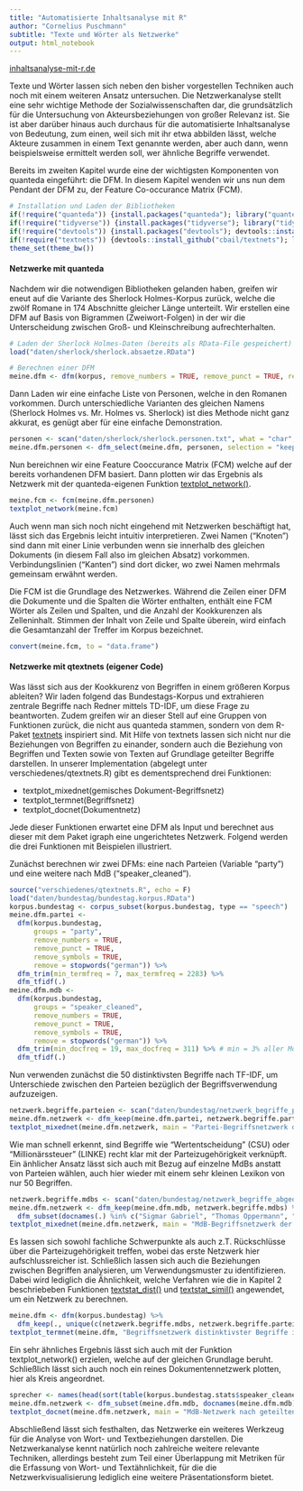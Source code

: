 ```yaml
---
title: "Automatisierte Inhaltsanalyse mit R"
author: "Cornelius Puschmann"
subtitle: "Texte und Wörter als Netzwerke"
output: html_notebook
---
```


<!---
* Begriffs-Netzwerk MdBs mit Partei als Farbe
-->

[inhaltsanalyse-mit-r.de](http://inhaltsanalyse-mit-r.de/)

Texte und Wörter lassen sich neben den bisher vorgestellen Techniken auch noch mit einem weiteren Ansatz untersuchen. Die Netzwerkanalyse stellt eine sehr wichtige Methode der Sozialwissenschaften dar, die grundsätzlich für die Untersuchung von Akteursbeziehungen von großer Relevanz ist. Sie ist aber darüber hinaus auch durchaus für die automatisierte Inhaltsanalyse von Bedeutung, zum einen, weil sich mit ihr etwa abbilden lässt, welche Akteure zusammen in einem Text genannte werden, aber auch dann, wenn beispielsweise ermittelt werden soll, wer ähnliche Begriffe verwendet.

Bereits im zweiten Kapitel wurde eine der wichtigsten Komponenten von quanteda eingeführt: die DFM. In diesem Kapitel wenden wir uns nun dem Pendant der DFM zu, der Feature Co-occurance Matrix (FCM).

```r
# Installation und Laden der Bibliotheken
if(!require("quanteda")) {install.packages("quanteda"); library("quanteda")}
if(!require("tidyverse")) {install.packages("tidyverse"); library("tidyverse")}
if(!require("devtools")) {install.packages("devtools"); devtools::install_github("cbail/textnets")}
if(!require("textnets")) {devtools::install_github("cbail/textnets"); library("textnets")}
theme_set(theme_bw())
```


#### Netzwerke mit quanteda

Nachdem wir die notwendigen Bibliotheken gelanden haben, greifen wir eneut auf die Variante des Sherlock Holmes-Korpus zurück, welche die zwölf Romane in 174 Abschnitte gleicher Länge unterteilt. Wir erstellen eine DFM auf Basis von Bigrammen (Zweiwort-Folgen) in der wir die Unterscheidung zwischen Groß- und Kleinschreibung aufrechterhalten. 

```r
# Laden der Sherlock Holmes-Daten (bereits als RData-File gespeichert)
load("daten/sherlock/sherlock.absaetze.RData")

# Berechnen einer DFM
meine.dfm <- dfm(korpus, remove_numbers = TRUE, remove_punct = TRUE, remove_symbols = TRUE, tolower = F, ngrams = 2)
```

Dann Laden wir eine einfache Liste von Personen, welche in den Romanen vorkommen. Durch unterschiedliche Varianten des gleichen Namens (Sherlock Holmes vs. Mr. Holmes vs. Sherlock) ist dies Methode nicht ganz akkurat, es genügt aber für eine einfache Demonstration.  

```r
personen <- scan("daten/sherlock/sherlock.personen.txt", what = "char", sep = "\n", quiet = T)
meine.dfm.personen <- dfm_select(meine.dfm, personen, selection = "keep", case_insensitive = F)
```

Nun bereichnen wir eine Feature Cooccurance Matrix (FCM) welche auf der bereits vorhandenen DFM basiert. Dann plotten wir das Ergebnis als Netzwerk mit der quanteda-eigenen Funktion [textplot_network()](https://quanteda.io/reference/textplot_network.html). 

```r
meine.fcm <- fcm(meine.dfm.personen)
textplot_network(meine.fcm)
```

Auch wenn man sich noch nicht eingehend mit Netzwerken beschäftigt hat, lässt sich das Ergebnis leicht intuitiv interpretieren. Zwei Namen ("Knoten") sind dann mit einer Linie verbunden wenn sie innerhalb des gleichen Dokuments (in diesem Fall also im gleichen Absatz) vorkommen. Verbindungslinien ("Kanten") sind dort dicker, wo zwei Namen mehrmals gemeinsam erwähnt werden. 

Die FCM ist die Grundlage des Netzwerkes. Während die Zeilen einer DFM die Dokumente und die Spalten die Wörter enthalten, enthält eine FCM Wörter als Zeilen und Spalten, und die Anzahl der Kookkurenzen als Zelleninhalt. Stimmen der Inhalt von Zeile und Spalte überein, wird einfach die Gesamtanzahl der Treffer im Korpus bezeichnet. 

```r
convert(meine.fcm, to = "data.frame")
```


#### Netzwerke mit qtextnets (eigener Code)

Was lässt sich aus der Kookkurenz von Begriffen in einem größeren Korpus ableiten? Wir laden folgend das Bundestags-Korpus und extrahieren zentrale Begriffe nach Redner mittels TD-IDF, um diese Frage zu beantworten. Zudem greifen wir an dieser Stell auf eine Gruppen von Funktionen zurück, die nicht aus quanteda stammen, sondern von dem R-Paket [textnets](https://github.com/cbail/textnets) inspiriert sind. Mit Hilfe von textnets lassen sich nicht nur die Beziehungen von Begriffen zu einander, sondern auch die Beziehung von Begriffen und Texten sowie von Texten auf Grundlage geteilter Begriffe darstellen. In unserer Implementation (abgelegt unter verschiedenes/qtextnets.R) gibt es dementsprechend drei Funktionen:

* textplot_mixednet(gemisches Dokument-Begriffsnetz)
* textplot_termnet(Begriffsnetz)
* textplot_docnet(Dokumentnetz)

Jede dieser Funktionen erwartet eine DFM als Input und berechnet aus dieser mit dem Paket igraph eine ungerichtetes Netzwerk. Folgend werden die drei Funktionen mit Beispielen illustriert.

Zunächst berechnen wir zwei DFMs: eine nach Parteien (Variable "party") und eine weitere nach MdB ("speaker_cleaned").  

```r
source("verschiedenes/qtextnets.R", echo = F)
load("daten/bundestag/bundestag.korpus.RData")
korpus.bundestag <- corpus_subset(korpus.bundestag, type == "speech")
meine.dfm.partei <-
  dfm(korpus.bundestag,
      groups = "party",
      remove_numbers = TRUE,
      remove_punct = TRUE,
      remove_symbols = TRUE,
      remove = stopwords("german")) %>%
  dfm_trim(min_termfreq = 7, max_termfreq = 2283) %>%
  dfm_tfidf(.)
meine.dfm.mdb <-
  dfm(korpus.bundestag,
      groups = "speaker_cleaned",
      remove_numbers = TRUE,
      remove_punct = TRUE,
      remove_symbols = TRUE,
      remove = stopwords("german")) %>%
  dfm_trim(min_docfreq = 19, max_docfreq = 311) %>% # min = 3% aller MdBs, max = nicht mehr als die Hälfte aller MdBs
  dfm_tfidf(.)
```

Nun verwenden zunächst die 50 distinktivsten Begriffe nach TF-IDF, um Unterschiede zwischen den Parteien bezüglich der Begriffsverwendung aufzuzeigen. 

```r
netzwerk.begriffe.parteien <- scan("daten/bundestag/netzwerk_begriffe_parteien.txt", what = "char", sep = "\n", quiet = T)
meine.dfm.netzwerk <- dfm_keep(meine.dfm.partei, netzwerk.begriffe.parteien)
textplot_mixednet(meine.dfm.netzwerk, main = "Partei-Begriffsnetzwerk der distinktivsten Begriffe nach TF-IDF im Bundestagskorpus")
```

Wie man schnell erkennt, sind Begriffe wie "Wertentscheidung" (CSU) oder "Millionärssteuer" (LINKE) recht klar mit der Parteizugehörigkeit verknüpft. Ein änhlicher Ansatz lässt sich auch mit Bezug auf einzelne MdBs anstatt von Parteien wählen, auch hier wieder mit einem sehr kleinen Lexikon von nur 50 Begriffen. 

```r
netzwerk.begriffe.mdbs <- scan("daten/bundestag/netzwerk_begriffe_abgeordnete.txt", what = "char", sep = "\n", quiet = T)
meine.dfm.netzwerk <- dfm_keep(meine.dfm.mdb, netzwerk.begriffe.mdbs) %>% 
  dfm_subset(docnames(.) %in% c("Sigmar Gabriel", "Thomas Oppermann", "Hubertus Heil", "Johannes Kahrs", "Dr. Anton Hofreiter", "Katrin Göring-Eckardt", "Volker Beck", "Dr. Joachim Pfeiffer", "Michael Grosse-Brömer", "Dr. Thomas de Maizière", "Alexander Dobrindt", "Max Straubinger", "Dr. Dietmar Bartsch", "Heike Hänsel", "Klaus Ernst", "Dr. Angela Merkel,"))
textplot_mixednet(meine.dfm.netzwerk, main = "MdB-Begriffsnetzwerk der distinktivsten Begriffe nach TF-IDF im Bundestagskorpus", maxdocs = 16)
```

Es lassen sich sowohl fachliche Schwerpunkte als auch z.T. Rückschlüsse über die Parteizugehörigkeit treffen, wobei das erste Netzwerk hier aufschlussreicher ist. Schließlich lassen sich auch die Beziehungen zwischen Begriffen analysieren, um Verwendungsmuster zu identifizieren. Dabei wird lediglich die Ähnlichkeit, welche Verfahren wie die in Kapitel 2 beschriebeben Funktionen [textstat_dist()](https://docs.quanteda.io/reference/textstat_frequency.html) und [textstat_simil()](https://docs.quanteda.io/reference/textstat_frequency.html) angewendet, um ein Netzwerk zu berechnen.

```r
meine.dfm <- dfm(korpus.bundestag) %>% 
  dfm_keep(., unique(c(netzwerk.begriffe.mdbs, netzwerk.begriffe.parteien)))
textplot_termnet(meine.dfm, "Begriffsnetzwerk distinktivster Begriffe im Bundestagskorpus")
```

Ein sehr ähnliches Ergebnis lässt sich auch mit der Funktion textplot_network() erzielen, welche auf der gleichen Grundlage beruht. Schließlich lässt sich auch noch ein reines Dokumentennetzwerk plotten, hier als Kreis angeordnet. 

```r
sprecher <- names(head(sort(table(korpus.bundestag.stats$speaker_cleaned[korpus.bundestag.stats$type=="speech"]), decreasing = T), 50))
meine.dfm.netzwerk <- dfm_subset(meine.dfm.mdb, docnames(meine.dfm.mdb) %in% sprecher)
textplot_docnet(meine.dfm.netzwerk, main = "MdB-Netzwerk nach geteilten Begriffen im Bundestagskorpus")
```

Abschließend lässt sich festhalten, das Netzwerke ein weiteres Werkzeug für die Analyse von Wort- und Textbeziehungen darstellen. Die Netzwerkanalyse kennt natürlich noch zahlreiche weitere relevante Techniken, allerdings besteht zum Teil einer Überlappung mit Metriken für die Erfassung von Wort- und Textähnlichkeit, für die die Netzwerkvisualisierung lediglich eine weitere Präsentationsform bietet. 
